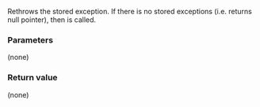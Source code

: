 {{cpp/error/nested_exception/title|rethrow_nested}}
{{cpp/error/nested_exception/navbar}}
{{ddcla|since=c++11|constexpr=c++26|1=
[[noreturn]] void rethrow_nested() const;
}}

Rethrows the stored exception. If there is no stored exceptions (i.e. {{lc|nested_ptr()}} returns null pointer), then {{lc|std::terminate}} is called.

===Parameters===
(none)

===Return value===
(none)

{{langlinks|ja|ru|zh}}